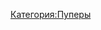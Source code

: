 {{Инфобокс для пуперов
|title2=Hibernis Eterno
|другие_ники=
|image3=[[Файл:Hibernis_Eterno.jpg|left]]
|caption3=
|сферы_творчества=RYTP, музыка (фортепианные каверы)
|год_начала=2014
|image4=
|caption4=
|имя_фамилия=
|дата_рождения=
|место_проживания=
|ссылки=
*[https://www.youtube.com/user/denis1992222 Youtube]
*[https://vk.com/club101592520 Группа ВК]
}}
[[Категория:Пуперы]]